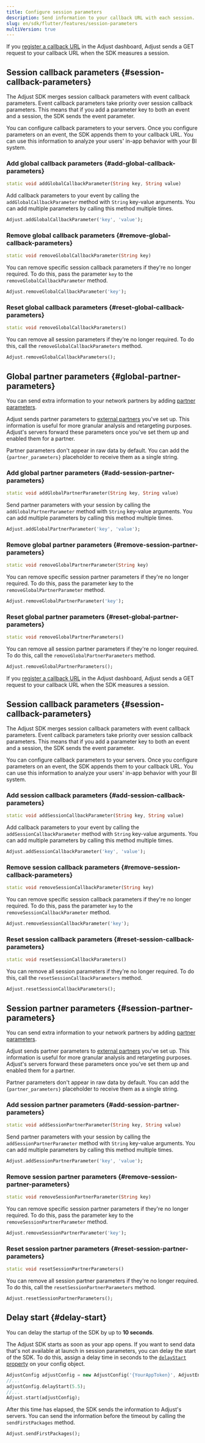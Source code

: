 ```yaml
---
title: Configure session parameters
description: Send information to your callback URL with each session.
slug: en/sdk/flutter/features/session-parameters
multiVersion: true
---
```


<SdkVersion version="v5">

If you [register a callback URL](https://help.adjust.com/en/article/recommended-placeholders-callbacks) in the Adjust dashboard, Adjust sends a GET request to your callback URL when the SDK measures a session.

## Session callback parameters {#session-callback-parameters}

<Callout type="note">

The Adjust SDK merges session callback parameters with event callback parameters. Event callback parameters take priority over session callback parameters. This means that if you add a parameter key to both an event and a session, the SDK sends the event parameter.

</Callout>

You can configure callback parameters to your servers. Once you configure parameters on an event, the SDK appends them to your callback URL. You can use this information to analyze your users' in-app behavior with your BI system.

### Add global callback parameters {#add-global-callback-parameters}

<CodeBlock title="Method signature">

```dart
static void addGlobalCallbackParameter(String key, String value)
```

</CodeBlock>

Add callback parameters to your event by calling the `addGlobalCallbackParameter` method with `String` key-value arguments. You can add multiple parameters by calling this method multiple times.

```dart
Adjust.addGlobalCallbackParameter('key', 'value');
```

### Remove global callback parameters {#remove-global-callback-parameters}

<CodeBlock title="Method signature">

```dart
static void removeGlobalCallbackParameter(String key)
```

</CodeBlock>

You can remove specific session callback parameters if they're no longer required. To do this, pass the parameter `key` to the `removeGlobalCallbackParameter` method.

```dart
Adjust.removeGlobalCallbackParameter('key');
```

### Reset global callback parameters {#reset-global-callback-parameters}

<CodeBlock title="Method signature">

```dart
static void removeGlobalCallbackParameters()
```

</CodeBlock>

You can remove all session parameters if they're no longer required. To do this, call the `removeGlobalCallbackParameters` method.

```dart
Adjust.removeGlobalCallbackParameters();
```

## Global partner parameters {#global-partner-parameters}

You can send extra information to your network partners by adding [partner parameters](https://help.adjust.com/en/article/data-sharing-ad-network#map-parameters).

Adjust sends partner parameters to [external partners](https://help.adjust.com/en/article/integrated-partners) you've set up. This information is useful for more granular analysis and retargeting purposes. Adjust's servers forward these parameters once you've set them up and enabled them for a partner.

<Callout type="note">

Partner parameters don't appear in raw data by default. You can add the `{partner_parameters}` placeholder to receive them as a single string.

</Callout>

### Add global partner parameters {#add-session-partner-parameters}

<CodeBlock title="Method signature">

```dart
static void addGlobalPartnerParameter(String key, String value)
```

</CodeBlock>

Send partner parameters with your session by calling the `addGlobalPartnerParameter` method with `String` key-value arguments. You can add multiple parameters by calling this method multiple times.

```dart
Adjust.addGlobalPartnerParameter('key', 'value');
```

### Remove global partner parameters {#remove-session-partner-parameters}

<CodeBlock title="Method signature">

```dart
static void removeGlobalPartnerParameter(String key)
```

</CodeBlock>

You can remove specific session partner parameters if they're no longer required. To do this, pass the parameter key to the `removeGlobalPartnerParameter` method.

```dart
Adjust.removeGlobalPartnerParameter('key');
```

### Reset global partner parameters {#reset-global-partner-parameters}

<CodeBlock title="Method signature">

```dart
static void removeGlobalPartnerParameters()
```

</CodeBlock>

You can remove all session partner parameters if they're no longer required. To do this, call the `removeGlobalPartnerParameters` method.

```dart
Adjust.removeGlobalPartnerParameters();
```

</SdkVersion>

<SdkVersion version="v4">

If you [register a callback URL](https://help.adjust.com/en/article/recommended-placeholders-callbacks) in the Adjust dashboard, Adjust sends a GET request to your callback URL when the SDK measures a session.

## Session callback parameters {#session-callback-parameters}

<Callout type="note">

The Adjust SDK merges session callback parameters with event callback parameters. Event callback parameters take priority over session callback parameters. This means that if you add a parameter key to both an event and a session, the SDK sends the event parameter.

</Callout>

You can configure callback parameters to your servers. Once you configure parameters on an event, the SDK appends them to your callback URL. You can use this information to analyze your users' in-app behavior with your BI system.

### Add session callback parameters {#add-session-callback-parameters}

<CodeBlock title="Method signature">

```dart
static void addSessionCallbackParameter(String key, String value)
```

</CodeBlock>

Add callback parameters to your event by calling the `addSessionCallbackParameter` method with `String` key-value arguments. You can add multiple parameters by calling this method multiple times.

```dart
Adjust.addSessionCallbackParameter('key', 'value');
```

### Remove session callback parameters {#remove-session-callback-parameters}

<CodeBlock title="Method signature">

```dart
static void removeSessionCallbackParameter(String key)
```

</CodeBlock>

You can remove specific session callback parameters if they're no longer required. To do this, pass the parameter `key` to the `removeSessionCallbackParameter` method.

```dart
Adjust.removeSessionCallbackParameter('key');
```

### Reset session callback parameters {#reset-session-callback-parameters}

<CodeBlock title="Method signature">

```dart
static void resetSessionCallbackParameters()
```

</CodeBlock>

You can remove all session parameters if they're no longer required. To do this, call the `resetSessionCallbackParameters` method.

```dart
Adjust.resetSessionCallbackParameters();
```

## Session partner parameters {#session-partner-parameters}

You can send extra information to your network partners by adding [partner parameters](https://help.adjust.com/en/article/data-sharing-ad-network#map-parameters).

Adjust sends partner parameters to [external partners](https://help.adjust.com/en/article/integrated-partners) you've set up. This information is useful for more granular analysis and retargeting purposes. Adjust's servers forward these parameters once you've set them up and enabled them for a partner.

<Callout type="note">

Partner parameters don't appear in raw data by default. You can add the `{partner_parameters}` placeholder to receive them as a single string.

</Callout>

### Add session partner parameters {#add-session-partner-parameters}

<CodeBlock title="Method signature">

```dart
static void addSessionPartnerParameter(String key, String value)
```

</CodeBlock>

Send partner parameters with your session by calling the `addSessionPartnerParameter` method with `String` key-value arguments. You can add multiple parameters by calling this method multiple times.

```dart
Adjust.addSessionPartnerParameter('key', 'value');
```

### Remove session partner parameters {#remove-session-partner-parameters}

<CodeBlock title="Method signature">

```dart
static void removeSessionPartnerParameter(String key)
```

</CodeBlock>

You can remove specific session partner parameters if they're no longer required. To do this, pass the parameter key to the `removeSessionPartnerParameter` method.

```dart
Adjust.removeSessionPartnerParameter('key');
```

### Reset session partner parameters {#reset-session-partner-parameters}

<CodeBlock title="Method signature">

```dart
static void resetSessionPartnerParameters()
```

</CodeBlock>

You can remove all session partner parameters if they're no longer required. To do this, call the `resetSessionPartnerParameters` method.

```dart
Adjust.resetSessionPartnerParameters();
```

## Delay start {#delay-start}

<Callout type="note">

You can delay the startup of the SDK by up to **10 seconds**.

</Callout>

The Adjust SDK starts as soon as your app opens. If you want to send data that's not available at launch in session parameters, you can delay the start of the SDK. To do this, assign a delay time in seconds to the [`delayStart` property](/en/sdk/flutter/configuration#delay-the-start-of-the-sdk) on your config object.

```dart
AdjustConfig adjustConfig = new AdjustConfig('{YourAppToken}', AdjustEnvironment.Sandbox);
//...
adjustConfig.delayStart(5.5);
//...
Adjust.start(adjustConfig);
```

After this time has elapsed, the SDK sends the information to Adjust's servers. You can send the information before the timeout by calling the `sendFirstPackages` method.

```dart
Adjust.sendFirstPackages();
```

</SdkVersion>
